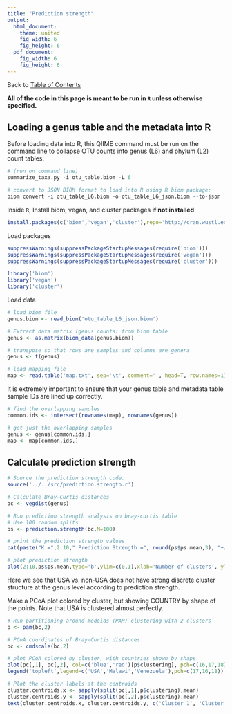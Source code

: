 ```yaml
---
title: "Prediction strength"
output:
  html_document:
    theme: united
    fig_width: 6
    fig_height: 6
  pdf_document:
    fig_width: 6
    fig_height: 6
---
```

Back to [Table of Contents](../../doc/index.html)  

**All of the code in this page is meant to be run in ```R``` unless otherwise specified.**

## Loading a genus table and the metadata into R
Before loading data into R, this QIIME command must be run on the command line to collapse OTU counts into genus (L6) and phylum (L2) count tables:
```r
# (run on command line)
summarize_taxa.py -i otu_table.biom -L 6 

# convert to JSON BIOM format to load into R using R biom package:
biom convert -i otu_table_L6.biom -o otu_table_L6_json.biom --to-json
```


Inside `R`, Install biom, vegan, and cluster packages **if not installed**.
```r
install.packages(c('biom','vegan','cluster'),repo='http://cran.wustl.edu')
```

Load packages
```r
suppressWarnings(suppressPackageStartupMessages(require('biom')))
suppressWarnings(suppressPackageStartupMessages(require('vegan')))
suppressWarnings(suppressPackageStartupMessages(require('cluster')))
```

```r
library('biom')
library('vegan')
library('cluster')
```

Load data
```r
# load biom file
genus.biom <- read_biom('otu_table_L6_json.biom')

# Extract data matrix (genus counts) from biom table
genus <- as.matrix(biom_data(genus.biom))

# transpose so that rows are samples and columns are genera
genus <- t(genus)

# load mapping file
map <- read.table('map.txt', sep='\t', comment='', head=T, row.names=1)
```


It is extremely important to ensure that your genus table and metadata table sample IDs are lined up correctly.
```r
# find the overlapping samples
common.ids <- intersect(rownames(map), rownames(genus))

# get just the overlapping samples
genus <- genus[common.ids,]
map <- map[common.ids,]
```


## Calculate prediction strength

```r
# Source the prediction strength code.
source('../../src/prediction.strength.r')

# Calculate Bray-Curtis distances
bc <- vegdist(genus)

# Run prediction strength analysis on bray-curtis table
# Use 100 random splits 
ps <- prediction.strength(bc,M=100)

# print the prediction strength values
cat(paste("K =",2:10," Prediction Strength =", round(ps$ps.mean,3), "+/-", round(ps$ps.sd,3), sep=' ',collapse='\n'),'\n')

# plot prediction strength
plot(2:10,ps$ps.mean,type='b',ylim=c(0,1),xlab='Number of clusters', ylab='Prediction strength')
```

Here we see that USA vs. non-USA does not have strong discrete cluster structure at the genus level according to prediction strength.

Make a PCoA plot colored by cluster, but showing COUNTRY by shape of the points. Note that USA is clustered almost perfectly.
```r
# Run partitioning around medoids (PAM) clustering with 2 clusters
p <- pam(bc,2)

# PCoA coordinates of Bray-Curtis distances
pc <- cmdscale(bc,2)

# plot PCoA colored by cluster, with countries shown by shape.
plot(pc[,1], pc[,2], col=c('blue','red')[p$clustering], pch=c(16,17,18)[map$COUNTRY])
legend('topleft',legend=c('USA','Malawi','Venezuela'),pch=c(17,16,18))

# Plot the cluster labels at the centroids
cluster.centroids.x <- sapply(split(pc[,1],p$clustering),mean)
cluster.centroids.y <- sapply(split(pc[,2],p$clustering),mean)
text(cluster.centroids.x, cluster.centroids.y, c('Cluster 1', 'Cluster 2'),col=c('blue','red'))
```